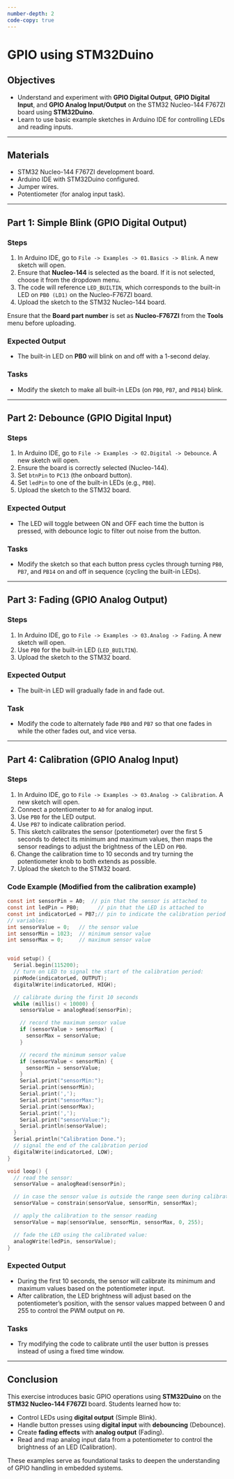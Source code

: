 ```yaml
---
number-depth: 2
code-copy: true
---
```


# GPIO using STM32Duino

## Objectives

- Understand and experiment with **GPIO Digital Output**, **GPIO Digital Input**, and **GPIO Analog Input/Output** on the STM32 Nucleo-144 F767ZI board using **STM32Duino**.
- Learn to use basic example sketches in Arduino IDE for controlling LEDs and reading inputs.


---

## Materials
- STM32 Nucleo-144 F767ZI development board.
- Arduino IDE with STM32Duino configured.
- Jumper wires.
- Potentiometer (for analog input task).

---

## Part 1: Simple Blink (GPIO Digital Output)

### Steps
1. In Arduino IDE, go to `File -> Examples -> 01.Basics -> Blink`. A new sketch will open.
2. Ensure that **Nucleo-144** is selected as the board. If it is not selected, choose it from the dropdown menu.
3. The code will reference `LED_BUILTIN`, which corresponds to the built-in LED on `PB0 (LD1)` on the Nucleo-F767ZI board.
4. Upload the sketch to the STM32 Nucleo-144 board.

::: {.callout-important}
Ensure that the **Board part number** is set as **Nucleo-F767ZI** from the **Tools** menu before uploading.
:::

### Expected Output
- The built-in LED on **PB0** will blink on and off with a 1-second delay.

### Tasks
- Modify the sketch to make all built-in LEDs (on `PB0`, `PB7`, and `PB14`) blink.

---

## Part 2: Debounce (GPIO Digital Input)

### Steps
1. In Arduino IDE, go to `File -> Examples -> 02.Digital -> Debounce`. A new sketch will open.
2. Ensure the board is correctly selected (Nucleo-144).
3. Set `btnPin` to `PC13` (the onboard button).
4. Set `ledPin` to one of the built-in LEDs (e.g., `PB0`).
5. Upload the sketch to the STM32 board.

### Expected Output
- The LED will toggle between ON and OFF each time the button is pressed, with debounce logic to filter out noise from the button.

### Tasks
- Modify the sketch so that each button press cycles through turning `PB0`, `PB7`, and `PB14` on and off in sequence (cycling the built-in LEDs).

---

## Part 3: Fading (GPIO Analog Output)

### Steps
1. In Arduino IDE, go to `File -> Examples -> 03.Analog -> Fading`. A new sketch will open.
2. Use `PB0` for the built-in LED (`LED_BUILTIN`).
3. Upload the sketch to the STM32 board.

### Expected Output
- The built-in LED will gradually fade in and fade out.

### Task
- Modify the code to alternately fade `PB0` and `PB7` so that one fades in while the other fades out, and vice versa.

---

## Part 4: Calibration (GPIO Analog Input)

### Steps
1. In Arduino IDE, go to `File -> Examples -> 03.Analog -> Calibration`. A new sketch will open.
2. Connect a potentiometer to `A0` for analog input.
3. Use `PB0` for the LED output.
5. Use `PB7` to indicate calibration period.
4. This sketch calibrates the sensor (potentiometer) over the first 5 seconds to detect its minimum and maximum values, then maps the sensor readings to adjust the brightness of the LED on `PB0`.
6. Change the calibration time to 10 seconds and try turning the potentiometer knob to both extends as possible.
7. Upload the sketch to the STM32 board.

### Code Example (Modified from the calibration example)
```c
const int sensorPin = A0;  // pin that the sensor is attached to
const int ledPin = PB0;      // pin that the LED is attached to
const int indicatorLed = PB7;// pin to indicate the calibration period
// variables:
int sensorValue = 0;   // the sensor value
int sensorMin = 1023;  // minimum sensor value
int sensorMax = 0;     // maximum sensor value


void setup() {
  Serial.begin(115200);
  // turn on LED to signal the start of the calibration period:
  pinMode(indicatorLed, OUTPUT);
  digitalWrite(indicatorLed, HIGH);

  // calibrate during the first 10 seconds
  while (millis() < 10000) {
    sensorValue = analogRead(sensorPin);

    // record the maximum sensor value
    if (sensorValue > sensorMax) {
      sensorMax = sensorValue;
    }

    // record the minimum sensor value
    if (sensorValue < sensorMin) {
      sensorMin = sensorValue;
    }
    Serial.print("sensorMin:");
    Serial.print(sensorMin);
    Serial.print(',');
    Serial.print("sensorMax:");
    Serial.print(sensorMax);
    Serial.print(',');
    Serial.print("sensorValue:");
    Serial.println(sensorValue);
  }  
  Serial.println("Calibration Done.");
  // signal the end of the calibration period
  digitalWrite(indicatorLed, LOW);
}

void loop() {
  // read the sensor:
  sensorValue = analogRead(sensorPin);

  // in case the sensor value is outside the range seen during calibration
  sensorValue = constrain(sensorValue, sensorMin, sensorMax);

  // apply the calibration to the sensor reading
  sensorValue = map(sensorValue, sensorMin, sensorMax, 0, 255);

  // fade the LED using the calibrated value:
  analogWrite(ledPin, sensorValue);
}
```
### Expected Output
- During the first 10 seconds, the sensor will calibrate its minimum and maximum values based on the potentiometer input.
- After calibration, the LED brightness will adjust based on the potentiometer's position, with the sensor values mapped between 0 and 255 to control the PWM output on `P0`.

### Tasks
- Try modifying the code to calibrate until the user button is presses instead of using a fixed time window.

---

## Conclusion
This exercise introduces basic GPIO operations using **STM32Duino** on the **STM32 Nucleo-144 F767ZI** board. Students learned how to:

- Control LEDs using **digital output** (Simple Blink).
- Handle button presses using **digital input** with **debouncing** (Debounce).
- Create **fading effects** with **analog output** (Fading).
- Read and map analog input data from a potentiometer to control the brightness of an LED (Calibration). 

These examples serve as foundational tasks to deepen the understanding of GPIO handling in embedded systems.
